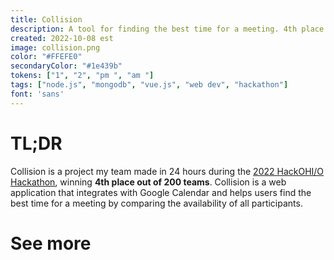 ```yaml
---
title: Collision
description: A tool for finding the best time for a meeting. 4th place at HackOHI/O 2022.
created: 2022-10-08 est
image: collision.png
color: "#FFEFE0"
secondaryColor: "#1e439b"
tokens: ["1", "2", "pm ", "am "]
tags: ["node.js", "mongodb", "vue.js", "web dev", "hackathon"]
font: 'sans'
---
```


# TL;DR

Collision is a project my team made in 24 hours during the [2022 HackOHI/O Hackathon](https://hack.osu.edu/2022), winning **4th place out of 200 teams**. Collision is a web application that integrates with Google Calendar and helps users find the best time for a meeting by comparing the availability of all participants.

# See more
<YouTube videoId="e1TvN9ZrfLs" />

